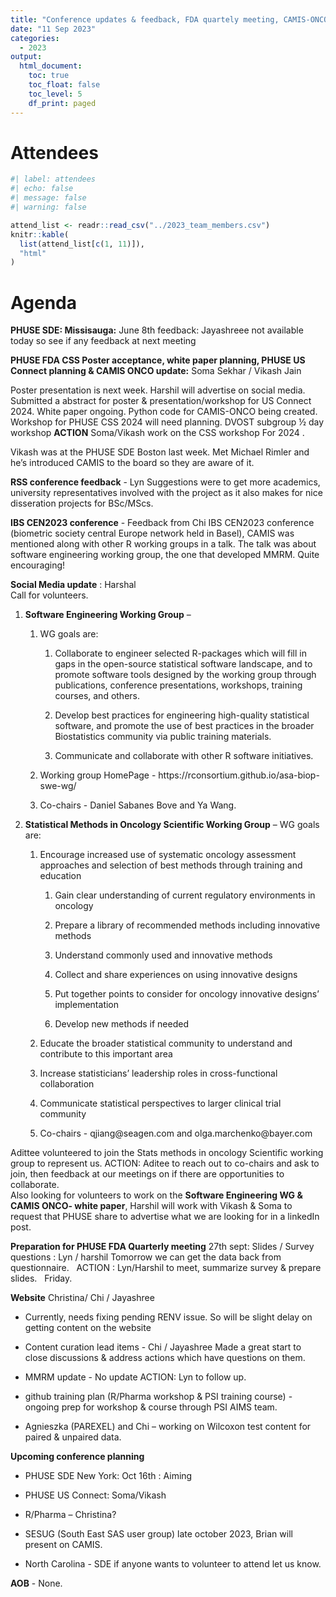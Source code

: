 ```yaml
---
title: "Conference updates & feedback, FDA quartely meeting, CAMIS-ONCO workshop"
date: "11 Sep 2023"
categories:
  - 2023
output:
  html_document: 
    toc: true
    toc_float: false
    toc_level: 5
    df_print: paged
---
```


# Attendees

```r
#| label: attendees
#| echo: false
#| message: false
#| warning: false

attend_list <- readr::read_csv("../2023_team_members.csv")
knitr::kable(
  list(attend_list[c(1, 11)]),
  "html"
)
```

# Agenda

**PHUSE SDE: Missisauga:** June 8th feedback: Jayashreee not available today so see if any feedback at next meeting

**PHUSE FDA CSS Poster acceptance, white paper planning, PHUSE US Connect planning & CAMIS ONCO update:** Soma Sekhar / Vikash Jain

Poster presentation is next week. Harshil will advertise on social media.\
Submitted a abstract for poster & presentation/workshop for US Connect 2024. White paper ongoing. Python code for CAMIS-ONCO being created. Workshop for PHUSE CSS 2024 will need planning. DVOST subgroup ½ day workshop **ACTION** Soma/Vikash work on the CSS workshop For 2024 .

Vikash was at the PHUSE SDE Boston last week. Met Michael Rimler and he's introduced CAMIS to the board so they are aware of it.

**RSS conference feedback** - Lyn Suggestions were to get more academics, university representatives involved with the project as it also makes for nice disseration projects for BSc/MScs.

**IBS CEN2023 conference** - Feedback from Chi IBS CEN2023 conference (biometric society central Europe network held in Basel), CAMIS was mentioned along with other R working groups in a talk. The talk was about software engineering working group, the one that developed MMRM. Quite encouraging!

**Social Media update** : Harshal\
Call for volunteers.

1)  **Software Engineering Working Group** --
    1.  WG goals are:

        1.  Collaborate to engineer selected R-packages which will fill in gaps in the open-source statistical software landscape, and to promote software tools designed by the working group through publications, conference presentations, workshops, training courses, and others.

        2.  Develop best practices for engineering high-quality statistical software, and promote the use of best practices in the broader Biostatistics community via public training materials.

        3.  Communicate and collaborate with other R software initiatives.\

    2.  Working group HomePage - https://rconsortium.github.io/asa-biop-swe-wg/

    3.  Co-chairs - Daniel Sabanes Bove and Ya Wang.

<!-- -->

2)  **Statistical Methods in Oncology Scientific Working Group** -- WG goals are:
    1.  Encourage increased use of systematic oncology assessment approaches and selection of best methods through training and education

        1.  Gain clear understanding of current regulatory environments in oncology

        2.  Prepare a library of recommended methods including innovative methods

        3.  Understand commonly used and innovative methods

        4.  Collect and share experiences on using innovative designs

        5.  Put together points to consider for oncology innovative designs' implementation

        6.  Develop new methods if needed

    2.  Educate the broader statistical community to understand and contribute to this important area

    3.  Increase statisticians' leadership roles in cross-functional collaboration

    4.  Communicate statistical perspectives to larger clinical trial community

    5.  Co-chairs - qjiang\@seagen.com and olga.marchenko\@bayer.com

Adittee volunteered to join the Stats methods in oncology Scientific working group to represent us. ACTION: Aditee to reach out to co-chairs and ask to join, then feedback at our meetings on if there are opportunities to collaborate.\
Also looking for volunteers to work on the **Software Engineering WG &** **CAMIS ONCO- white paper**, Harshil will work with Vikash & Soma to request that PHUSE share to advertise what we are looking for in a linkedIn post.

**Preparation for PHUSE FDA Quarterly meeting** 27th sept: Slides / Survey questions : Lyn / harshil Tomorrow we can get the data back from questionnaire.   ACTION : Lyn/Harshil to meet, summarize survey & prepare slides.   Friday.

**Website** Christina/ Chi / Jayashree

-   Currently, needs fixing pending RENV issue. So will be slight delay on getting content on the website

-   Content curation lead items - Chi / Jayashree Made a great start to close discussions & address actions which have questions on them.

-   MMRM update - No update ACTION: Lyn to follow up.

-   github training plan (R/Pharma workshop & PSI training course) - ongoing prep for workshop & course through PSI AIMS team.

-   Agnieszka (PAREXEL) and Chi -- working on Wilcoxon test content for paired & unpaired data.

**Upcoming conference planning**

-   PHUSE SDE New York: Oct 16th : Aiming

-   PHUSE US Connect: Soma/Vikash

-   R/Pharma -- Christina?

-   SESUG (South East SAS user group) late october 2023, Brian will present on CAMIS.

-   North Carolina - SDE if anyone wants to volunteer to attend let us know.

**AOB** - None.
